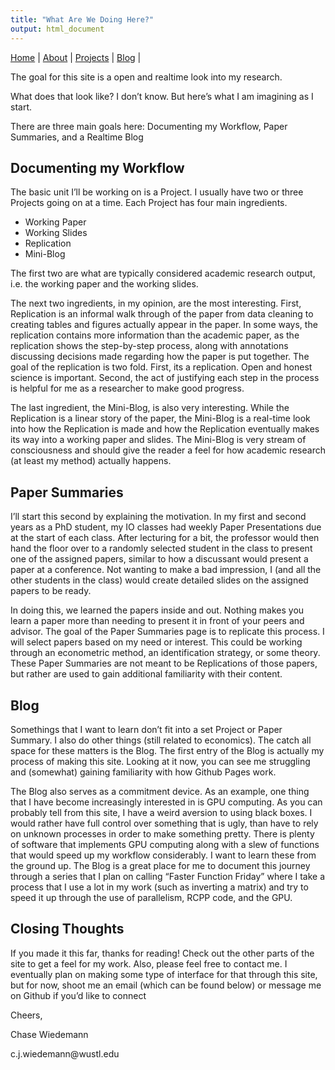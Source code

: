 ```yaml
---
title: "What Are We Doing Here?"
output: html_document
---
```


|
[Home](https://chasewiedemann.github.io/index.html) |
[About](https://chasewiedemann.github.io/Site/about.html) |
[Projects](https://chasewiedemann.github.io/Site/Projects/projects.html) |
[Blog](https://chasewiedemann.github.io/Site/blog.html) |


The goal for this site is a open and realtime look into my research.

What does that look like? I don't know. But here's what I am imagining as I start.

There are three main goals here: Documenting my Workflow, Paper Summaries, and a Realtime Blog

## Documenting my Workflow

The basic unit I'll be working on is a Project. I usually have two or three Projects going on at a time. Each Project has four main ingredients.

- Working Paper
- Working Slides
- Replication
- Mini-Blog

The first two are what are typically considered academic research output, i.e. the working paper and the working slides.

The next two ingredients, in my opinion, are the most interesting. First, Replication is an informal walk through of the paper from data cleaning to creating tables and figures actually appear in the paper. In some ways, the replication contains more information than the academic paper, as the replication shows the step-by-step process, along with annotations discussing decisions made regarding how the paper is put together. The goal of the replication is two fold. First, its a replication. Open and honest science is important. Second, the act of justifying each step in the process is helpful for me as a researcher to make good progress. 

The last ingredient, the Mini-Blog, is also very interesting. While the Replication is a linear story of the paper, the Mini-Blog is a real-time look into how the Replication is made and how the Replication eventually makes its way into a working paper and slides. The Mini-Blog is very stream of consciousness and should give the reader a feel for how academic research (at least my method) actually happens. 

## Paper Summaries

I'll start this second by explaining the motivation. In my first and second years as a PhD student, my IO classes had weekly Paper Presentations due at the start of each class. After lecturing for a bit, the professor would then hand the floor over to a randomly selected student in the class to present one of the assigned papers, similar to how a discussant would present a paper at a conference. Not wanting to make a bad impression, I (and all the other students in the class) would create detailed slides on the assigned papers to be ready. 

In doing this, we learned the papers inside and out. Nothing makes you learn a paper more than needing to present it in front of your peers and advisor. The goal of the Paper Summaries page is to replicate this process. I will select papers based on my need or interest. This could be working through an econometric method, an identification strategy, or some theory. These Paper Summaries are not meant to be Replications of those papers, but rather are used to gain additional familiarity with their content.

## Blog

Somethings that I want to learn don't fit into a set Project or Paper Summary. I also do other things (still related to economics). The catch all space for these matters is the Blog. The first entry of the Blog is actually my process of making this site. Looking at it now, you can see me struggling and (somewhat) gaining familiarity with how Github Pages work. 

The Blog also serves as a commitment device. As an example, one thing that I have become increasingly interested in is GPU computing. As you can probably tell from this site, I have a weird aversion to using black boxes. I would rather have full control over something that is ugly, than have to rely on unknown processes in order to make something pretty. There is plenty of software that implements GPU computing along with a slew of functions that would speed up my workflow considerably. I want to learn these from the ground up. The Blog is a great place for me to document this journey through a series that I plan on calling "Faster Function Friday" where I take a process that I use a lot in my work (such as inverting a matrix) and try to speed it up through the use of parallelism, RCPP code, and the GPU. 

## Closing Thoughts

If you made it this far, thanks for reading! Check out the other parts of the site to get a feel for my work. Also, please feel free to contact me. I eventually plan on making some type of interface for that through this site, but for now, shoot me an email (which can be found below) or message me on Github if you'd like to connect

Cheers,

Chase Wiedemann

c.j.wiedemann@wustl.edu

 



